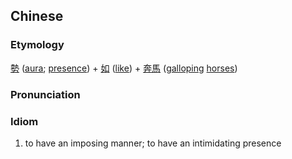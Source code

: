 {{also|势如奔马}}
==Chinese==
{{zh-forms|s=势如奔马|type=112}}

===Etymology===
[[勢]] ([[aura]]; [[presence]]) + [[如]] ([[like]]) + [[奔馬]] ([[gallop]]ing [[horse]]s)

===Pronunciation===
{{zh-pron
|m=shì rú bēnmǎ
|cat=id
}}

===Idiom===
{{zh-idiom}}

# to have an imposing manner; to have an intimidating presence
